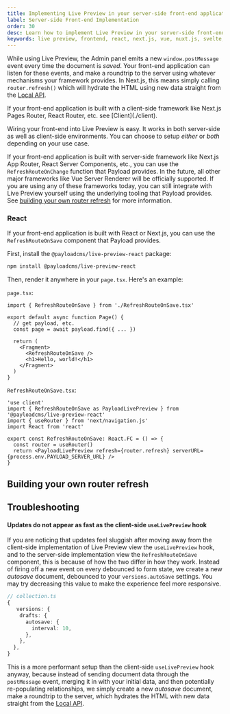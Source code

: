 ```yaml
---
title: Implementing Live Preview in your server-side front-end application
label: Server-side Front-end Implementation
order: 30
desc: Learn how to implement Live Preview in your server-side front-end application.
keywords: live preview, frontend, react, next.js, vue, nuxt.js, svelte, hook, useLivePreview
---
```


While using Live Preview, the Admin panel emits a new `window.postMessage` event every time the document is _saved_. Your front-end application can listen for these events, and make a roundtrip to the server using whatever mechanisms your framework provides. In Next.js, this means simply calling `router.refresh()` which will hydrate the HTML using new data straight from the [Local API](../local-api/overview).

<Banner type="info">
  If your front-end application is built with a client-side framework like Next.js Pages Router, React Router, etc. see [Client](./client).
</Banner>

Wiring your front-end into Live Preview is easy. It works in both server-side as well as client-side environments. You can choose to setup _either_ or _both_ depending on your use case.

If your front-end application is built with server-side framework like Next.js App Router, React Server Components, etc., you can use the `RefreshRouteOnChange` function that Payload provides. In the future, all other major frameworks like Vue Server Renderer will be officially supported. If you are using any of these frameworks today, you can still integrate with Live Preview yourself using the underlying tooling that Payload provides. See [building your own router refresh](#building-your-own-router-refresh) for more information.

### React

If your front-end application is built with React or Next.js, you can use the `RefreshRouteOnSave` component that Payload provides.

First, install the `@payloadcms/live-preview-react` package:

```bash
npm install @payloadcms/live-preview-react
```

Then, render it anywhere in your `page.tsx`. Here's an example:

`page.tsx`:

```tsx
import { RefreshRouteOnSave } from './RefreshRouteOnSave.tsx'

export default async function Page() {
  // get payload, etc.
  const page = await payload.find({ ... })

  return (
    <Fragment>
      <RefreshRouteOnSave />
      <h1>Hello, world!</h1>
    </Fragment>
  )
}
```

`RefreshRouteOnSave.tsx`:

```tsx
'use client'
import { RefreshRouteOnSave as PayloadLivePreview } from '@payloadcms/live-preview-react'
import { useRouter } from 'next/navigation.js'
import React from 'react'

export const RefreshRouteOnSave: React.FC = () => {
  const router = useRouter()
  return <PayloadLivePreview refresh={router.refresh} serverURL={process.env.PAYLOAD_SERVER_URL} />
}
```

## Building your own router refresh



## Troubleshooting

#### Updates do not appear as fast as the client-side `useLivePreview` hook

If you are noticing that updates feel sluggish after moving away from the client-side implementation of Live Preview view the `useLivePreview` hook, and to the server-side implementation view the `RefreshRouteOnSave` component, this is because of how the two differ in how they work. Instead of firing off a new event on every debounced to form state, we create a new _autosave_ document, debounced to your `versions.autoSave` settings. You may try decreasing this value to make the experience feel more responsive.


```ts
// collection.ts
{
   versions: {
    drafts: {
      autosave: {
        interval: 10,
      },
    },
  },
}
```

This is a more performant setup than the client-side `useLivePreview` hook anyway, because instead of sending document data through the `postMessage` event, merging it in with your initial data, and then potentially re-populating relationships, we simply create a new _autosave_ document, make a roundtrip to the server, which hydrates the HTML with new data straight from the [Local API](../local-api/overview).
